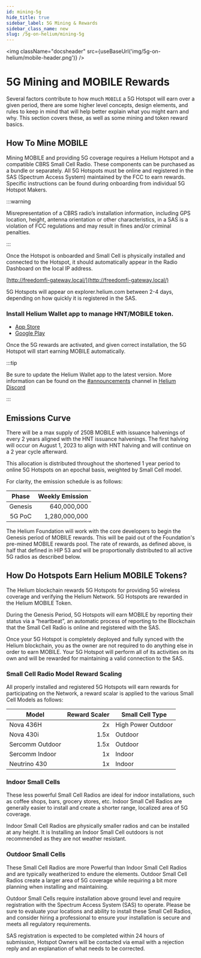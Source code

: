 ```yaml
---
id: mining-5g
hide_title: true
sidebar_label: 5G Mining & Rewards
sidebar_class_name: new
slug: /5g-on-helium/mining-5g
---
```



<img className="docsheader" src={useBaseUrl('img/5g-on-helium/mobile-header.png')} />

# 5G Mining and MOBILE Rewards

Several factors contribute to how much `MOBILE` a 5G Hotspot will earn over a given period, there
are some higher level concepts, design elements, and rules to keep in mind that will help better
explain what you might earn and why. This section covers these, as well as some mining and token
reward basics.

## How To Mine MOBILE

Mining MOBILE and providing 5G coverage requires a Helium Hotspot and a compatible CBRS Small Cell
Radio. These components can be purchased as a bundle or separately. All 5G Hotspots must be online
and registered in the SAS (Spectrum Access System) maintained by the FCC to earn rewards. Specific
instructions can be found during onboarding from individual 5G Hotspot Makers.

:::warning

Misrepresentation of a CBRS radio’s installation information, including GPS location, height,
antenna orientation or other characteristics, in a SAS is a violation of FCC regulations and may
result in fines and/or criminal penalties.

:::

Once the Hotspot is onboarded and Small Cell is physically installed and connected to the Hotspot,
it should automatically appear in the Radio Dashboard on the local IP address.

[http://freedomfi-gateway.local/](http://freedomfi-gateway.local/)

5G Hotspots will appear on explorer.helium.com between 2-4 days, depending on how quickly it is
registered in the SAS.

### Install Helium Wallet app to manage HNT/MOBILE token.

- [App Store](https://apps.apple.com/us/app/helium-hnt-wallet/id1609525848)
- [Google Play](https://play.google.com/store/apps/details?id=com.helium.wallet.app&gl=US)

Once the 5G rewards are activated, and given correct installation, the 5G Hotspot will start earning
MOBILE automatically.

:::tip

Be sure to update the Helium Wallet app to the latest version. More information can be found on the
[#announcements](discord://discord.com/channels/404106811252408320/730418759298318346) channel in
[Helium Discord](https://discord.gg/helium)

:::

## Emissions Curve

There will be a max supply of 250B MOBILE with issuance halvenings of every 2 years aligned with the
HNT issuance halvenings. The first halving will occur on August 1, 2023 to align with HNT halving
and will continue on a 2 year cycle afterward.

This allocation is distributed throughout the shortened 1 year period to online 5G Hotspots on an
epochal basis, weighted by Small Cell model.

For clarity, the emission schedule is as follows:

|  Phase  | Weekly Emission |
| :-----: | --------------: |
| Genesis |     640,000,000 |
| 5G PoC  |   1,280,000,000 |

The Helium Foundation will work with the core developers to begin the Genesis period of MOBILE
rewards. This will be paid out of the Foundation's pre-mined MOBILE rewards pool. The rate of
rewards, as defined above, is half that defined in HIP 53 and will be proportionally distributed to
all active 5G radios as described below.

## How Do Hotspots Earn Helium MOBILE Tokens?

The Helium blockchain rewards 5G Hotspots for providing 5G wireless coverage and verifying the
Helium Network. 5G Hotspots are rewarded in the Helium MOBILE Token.

During the Genesis Period, 5G Hotspots will earn MOBILE by reporting their status via a “heartbeat”,
an automatic process of reporting to the Blockchain that the Small Cell Radio is online and
registered with the SAS.

Once your 5G Hotspot is completely deployed and fully synced with the Helium blockchain, you as the
owner are not required to do anything else in order to earn MOBILE. Your 5G Hotspot will perform all
of its activities on its own and will be rewarded for maintaining a valid connection to the SAS.

### Small Cell Radio Model Reward Scaling

All properly installed and registered 5G Hotspots will earn rewards for participating on the
Network, a reward scalar is applied to the various Small Cell Models as follows:

| Model           | Reward Scaler | Small Cell Type    |
| --------------- | ------------: | ------------------ |
| Nova 436H       |            2x | High Power Outdoor |
| Nova 430i       |          1.5x | Outdoor            |
| Sercomm Outdoor |          1.5x | Outdoor            |
| Sercomm Indoor  |            1x | Indoor             |
| Neutrino 430    |            1x | Indoor             |

### Indoor Small Cells

These less powerful Small Cell Radios are ideal for indoor installations, such as coffee shops,
bars, grocery stores, etc. Indoor Small Cell Radios are generally easier to install and create a
shorter range, localized area of 5G coverage.

Indoor Small Cell Radios are physically smaller radios and can be installed at any height. It is
Installing an Indoor Small Cell outdoors is not recommended as they are not weather resistant.

### Outdoor Small Cells

These Small Cell Radios are more Powerful than Indoor Small Cell Radios and are typically
weatherized to endure the elements. Outdoor Small Cell Radios create a larger area of 5G coverage
while requiring a bit more planning when installing and maintaining.

Outdoor Small Cells require installation above ground level and require registration with the
Spectrum Access System (SAS) to operate. Please be sure to evaluate your locations and ability to
install these Small Cell Radios, and consider hiring a professional to ensure your installation is
secure and meets all regulatory requirements.

SAS registration is expected to be completed within 24 hours of submission, Hotspot Owners will be
contacted via email with a rejection reply and an explanation of what needs to be corrected.
